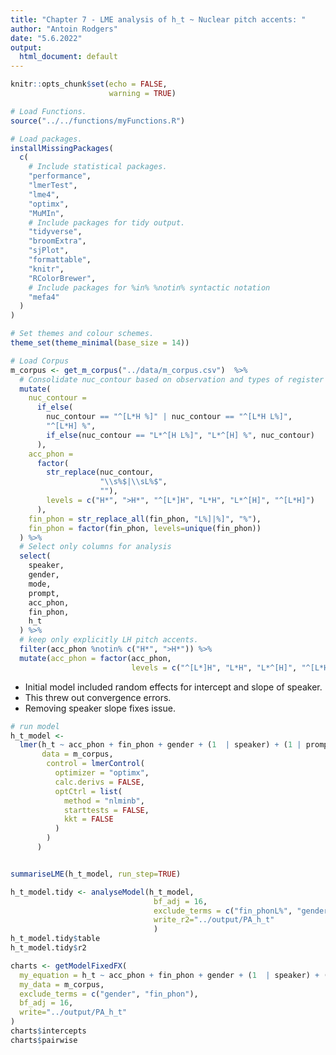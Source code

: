 ```yaml
---
title: "Chapter 7 - LME analysis of h_t ~ Nuclear pitch accents: "
author: "Antoin Rodgers"
date: "5.6.2022"
output:
  html_document: default
---
```


```r
knitr::opts_chunk$set(echo = FALSE,
                      warning = TRUE)

# Load Functions.
source("../../functions/myFunctions.R") 

# Load packages.
installMissingPackages(
  c(
    # Include statistical packages.
    "performance",
    "lmerTest",
    "lme4",
    "optimx",
    "MuMIn",
    # Include packages for tidy output.
    "tidyverse",
    "broomExtra",
    "sjPlot",
    "formattable",
    "knitr",
    "RColorBrewer",
    # Include packages for %in% %notin% syntactic notation
    "mefa4"
  )
)

# Set themes and colour schemes.
theme_set(theme_minimal(base_size = 14))

# Load Corpus
m_corpus <- get_m_corpus("../data/m_corpus.csv")  %>%
  # Consolidate nuc_contour based on observation and types of register shift.
  mutate(
    nuc_contour =
      if_else(
        nuc_contour == "^[L*H %]" | nuc_contour == "^[L*H L%]",
        "^[L*H] %",
        if_else(nuc_contour == "L*^[H L%]", "L*^[H] %", nuc_contour)
      ),
    acc_phon =
      factor(
        str_replace(nuc_contour,
                    "\\s%$|\\sL%$",
                    ""),
        levels = c("H*", ">H*", "^[L*]H", "L*H", "L*^[H]", "^[L*H]")
      ),
    fin_phon = str_replace_all(fin_phon, "L%]|%]", "%"),
    fin_phon = factor(fin_phon, levels=unique(fin_phon))
  ) %>%
  # Select only columns for analysis
  select(
    speaker,
    gender,
    mode,
    prompt,
    acc_phon,
    fin_phon,
    h_t
  ) %>% 
  # keep only explicitly LH pitch accents.
  filter(acc_phon %notin% c("H*", ">H*")) %>%
  mutate(acc_phon = factor(acc_phon,
                           levels = c("^[L*]H", "L*H", "L*^[H]", "^[L*H]")))
```

*    Initial model included random effects for intercept and slope of speaker.
*    This threw out convergence errors.
*    Removing speaker slope fixes issue.

```r

# run model
h_t_model <-
  lmer(h_t ~ acc_phon + fin_phon + gender + (1  | speaker) + (1 | prompt),
       data = m_corpus,
        control = lmerControl(
          optimizer = "optimx",
          calc.derivs = FALSE,
          optCtrl = list(
            method = "nlminb",
            starttests = FALSE,
            kkt = FALSE
          )
        )
      )


summariseLME(h_t_model, run_step=TRUE)

```

```r

h_t_model.tidy <- analyseModel(h_t_model,
                                bf_adj = 16,
                                exclude_terms = c("fin_phonL%", "genderM"),
                                write_r2="../output/PA_h_t"
                                )
h_t_model.tidy$table
h_t_model.tidy$r2

```

```r

charts <- getModelFixedFX(
  my_equation = h_t ~ acc_phon + fin_phon + gender + (1  | speaker) + (1 | prompt),
  my_data = m_corpus,
  exclude_terms = c("gender", "fin_phon"),
  bf_adj = 16,
  write="../output/PA_h_t"
)
charts$intercepts
charts$pairwise


```
